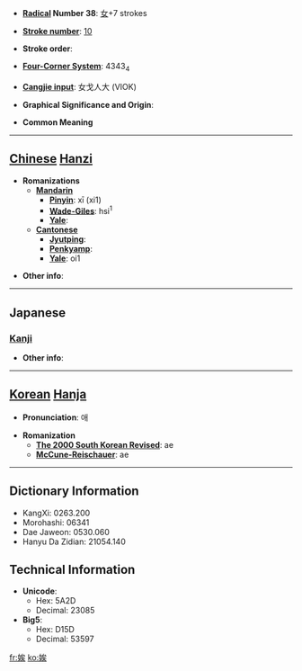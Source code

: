* '''[[Wiktionary:Chinese radical index| Radical]] Number 38''': [[Wiktionary:Chinese radical index 女|女]]+7 strokes

* '''[[Wiktionary:Chinese total strokes index|Stroke number]]''': [[Wiktionary:Chinese total strokes index 10|10]]

* '''Stroke order''': 

* '''[[Wiktionary:Chinese four corner index|Four-Corner System]]''': 4343<sub>4</sub>

* '''[[Wiktionary:Chinese Cangjie index|Cangjie input]]''': 女戈人大 (VIOK)

* '''Graphical Significance and Origin''': 

* '''Common Meaning'''

----

== [[Chinese]] [[Hanzi]] ==

* '''Romanizations'''
** '''[[Mandarin]]'''
*** '''[[Pinyin]]''': xī (xi1)
*** '''[[Wade-Giles]]''': hsi<sup>1</sup>
*** '''[[Yale]]''': 
** '''[[Cantonese]]'''
*** '''[[Jyutping]]''':
*** '''[[Penkyamp]]''': 
*** '''[[Yale]]''': oi1

* '''Other info''': 

----

==Japanese==
===[[Kanji]]===
{{kanji|on readings=[[き]] (ki), [[あい]] (ai)
|kun readings=[[たほむれる]] (tahomureru), [[はしため]] (hashitame)
}}

* '''Other info''':  

----

== [[Korean]] [[Hanja]] ==

* '''Pronunciation''': 애

* '''Romanization'''
** '''[[The 2000 South Korean Revised Romanization|The 2000 South Korean Revised]]''': ae
** '''[[McCune-Reischauer]]''': ae

----

== Dictionary Information ==

* KangXi: 0263.200
* Morohashi: 06341
* Dae Jaweon: 0530.060
* Hanyu Da Zidian: 21054.140

== Technical Information ==

* '''Unicode''':
** Hex: 5A2D
** Decimal: 23085
* '''Big5''':
** Hex: D15D
** Decimal: 53597

[[fr:娭]]
[[ko:娭]]